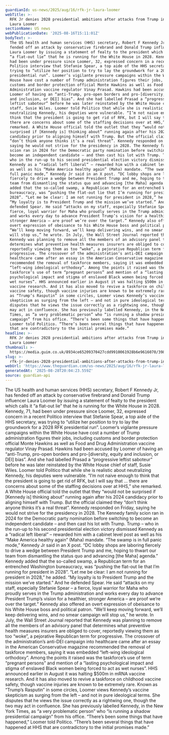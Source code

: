 ```yaml
---
guardianId: us-news/2025/aug/16/rfk-jr-laura-loomer
webTitle: >-
  RFK Jr denies 2028 presidential ambitions after attacks from Trump influencer
  Laura Loomer
sectionName: US news
webPublicationDate: '2025-08-16T15:11:01Z'
bodyText: >-
  The US health and human services (HHS) secretary, Robert F Kennedy Jr, has
  fended off an attack by conservative firebrand and Donald Trump influencer
  Laura Loomer by issuing a statement of fealty to the president which calls it
  “a flat-out lie” that he is running for the White House in 2028. Kennedy, 71,
  had been under pressure since Loomer, 32, expressed concern in a recent
  Politico interview that Stefanie Spear, a top aide of the HHS secretary, was
  trying to “utilize her position to try to lay the groundwork for a 2028 RFK
  presidential run”. Loomer’s vigilante pressure campaigns within the White
  House have cost a number of Trump administration figures their jobs, including
  customs and border protection official Monte Hawkins as well as Food and Drug
  Administration vaccine regulator Vinay Prasad. Hawkins had been accused by
  Loomer of having an “anti-Trump, pro-open borders and pro-[diversity, equity
  and inclusion, or DEI] bias”. And she had labelled Prasad a “progressive
  leftist saboteur” before he was later reinstated by the White House chief of
  staff, Susie Wiles. Loomer told Politico that while she is realistic about
  neutralizing Kennedy, his deputies were vulnerable. “I’m not naive enough to
  think that the president is going to get rid of RFK, but I will say that …
  there are concerns about some of the staffing decisions over at HHS,” she
  remarked. A White House official told the outlet that they “would not be
  surprised if [Kennedy is] thinking about” running again after his 2024
  candidacy prior to aligning himself with Trump. But the official claimed they
  “don’t think anyone thinks it’s a real threat”. Kennedy responded on Friday,
  saying he would not strive for the presidency in 2028. The Kennedy family
  scion ran in 2024 for the Democratic party nomination before switching to
  become an independent candidate – and then cast his lot with Trump. Trump –
  who in the run-up to his second presidential election victory dismissed
  Kennedy as a “radical left liberal” – rewarded him with a cabinet level post
  as well as his “Make America healthy again” (Maha) mandate. “The swamp is in
  full panic mode,” Kennedy Jr said in an X post. “DC lobby shops are laboring
  fiercely to drive a wedge between President Trump and me, hoping to thwart our
  team from dismantling the status quo and advancing [the Maha] agenda.” Kennedy
  added that the so-called swamp, a Republican term for an entrenched Washington
  bureaucracy, was “pushing the flat-out lie that I’m running for president in
  2028”. “Let me be clear: I am not running for president in 2028,” he added.
  “My loyalty is to President Trump and the mission we’ve started.” And he
  defended Spear. He said “attacks on my staff, especially Stefanie Spear – a
  fierce, loyal warrior for Maha who proudly serves in the Trump administration
  and works every day to advance President Trump’s vision for a healthier,
  stronger America – are proof we’re over the target.” Kennedy also offered an
  overt expression of obeisance to his White House boss and political patron.
  “We’ll keep moving forward, we’ll keep delivering wins, and no smear campaign
  will stop us,” he wrote. In July, the Wall Street Journal reported that
  Kennedy was planning to remove all the members of an advisory panel that
  determines what preventive health measures insurers are obliged to cover,
  reportedly viewing them as too “woke”, a pejorative Republican term for
  progressive. The crossover of the administration’s anti-DEI campaign into
  healthcare came after an essay in the American Conservative magazine
  recommended the removal of taskforce members, saying it was embedded
  “left-wing ideological orthodoxy”. Among the points it raised was the
  taskforce’s use of term “pregnant persons” and mention of a “lasting
  psychological impact and stigma of enslaved Black women being forced to act as
  wet nurses”. HHS announced earlier in August it was halting $500m in mRNA
  vaccine research. And it has also moved to revive a taskforce on childhood
  vaccine safety, though vaccine injuries are known to be extremely rare. Known
  as “Trump’s Rasputin” in some circles, Loomer views Kennedy’s vaccine
  skepticism as surging from the left – and not in pure ideological terms. She
  disputes that he views the issue correctly as a rightwing one, though the two
  may act in confluence. She has previously labelled Kennedy, in the New York
  Times, as “a very problematic person” who “is running a shadow presidential
  campaign” from his office. “There’s been some things that have happened,”
  Loomer told Politico. “There’s been several things that have happened at HHS
  that are contradictory to the initial promises made.”
headline: >-
  RFK Jr denies 2028 presidential ambitions after attacks from Trump influencer
  Laura Loomer
thumbnail: >-
  https://media.guim.co.uk/8934ce65209370427cdd9910061928b6e9616070/398_0_3095_2476/500.jpg
slug: >-
  rfk-jr-denies-2028-presidential-ambitions-after-attacks-from-trump-influencer-laura-loomer
webUrl: 'https://www.theguardian.com/us-news/2025/aug/16/rfk-jr-laura-loomer'
generatedAt: '2025-08-28T20:04:23.559Z'
source: guardian-api
---
```

The US health and human services (HHS) secretary, Robert F Kennedy Jr, has fended off an attack by conservative firebrand and Donald Trump influencer Laura Loomer by issuing a statement of fealty to the president which calls it “a flat-out lie” that he is running for the White House in 2028. Kennedy, 71, had been under pressure since Loomer, 32, expressed concern in a recent Politico interview that Stefanie Spear, a top aide of the HHS secretary, was trying to “utilize her position to try to lay the groundwork for a 2028 RFK presidential run”. Loomer’s vigilante pressure campaigns within the White House have cost a number of Trump administration figures their jobs, including customs and border protection official Monte Hawkins as well as Food and Drug Administration vaccine regulator Vinay Prasad. Hawkins had been accused by Loomer of having an “anti-Trump, pro-open borders and pro-[diversity, equity and inclusion, or DEI] bias”. And she had labelled Prasad a “progressive leftist saboteur” before he was later reinstated by the White House chief of staff, Susie Wiles. Loomer told Politico that while she is realistic about neutralizing Kennedy, his deputies were vulnerable. “I’m not naive enough to think that the president is going to get rid of RFK, but I will say that … there are concerns about some of the staffing decisions over at HHS,” she remarked. A White House official told the outlet that they “would not be surprised if [Kennedy is] thinking about” running again after his 2024 candidacy prior to aligning himself with Trump. But the official claimed they “don’t think anyone thinks it’s a real threat”. Kennedy responded on Friday, saying he would not strive for the presidency in 2028. The Kennedy family scion ran in 2024 for the Democratic party nomination before switching to become an independent candidate – and then cast his lot with Trump. Trump – who in the run-up to his second presidential election victory dismissed Kennedy as a “radical left liberal” – rewarded him with a cabinet level post as well as his “Make America healthy again” (Maha) mandate. “The swamp is in full panic mode,” Kennedy Jr said in an X post. “DC lobby shops are laboring fiercely to drive a wedge between President Trump and me, hoping to thwart our team from dismantling the status quo and advancing [the Maha] agenda.” Kennedy added that the so-called swamp, a Republican term for an entrenched Washington bureaucracy, was “pushing the flat-out lie that I’m running for president in 2028”. “Let me be clear: I am not running for president in 2028,” he added. “My loyalty is to President Trump and the mission we’ve started.” And he defended Spear. He said “attacks on my staff, especially Stefanie Spear – a fierce, loyal warrior for Maha who proudly serves in the Trump administration and works every day to advance President Trump’s vision for a healthier, stronger America – are proof we’re over the target.” Kennedy also offered an overt expression of obeisance to his White House boss and political patron. “We’ll keep moving forward, we’ll keep delivering wins, and no smear campaign will stop us,” he wrote. In July, the Wall Street Journal reported that Kennedy was planning to remove all the members of an advisory panel that determines what preventive health measures insurers are obliged to cover, reportedly viewing them as too “woke”, a pejorative Republican term for progressive. The crossover of the administration’s anti-DEI campaign into healthcare came after an essay in the American Conservative magazine recommended the removal of taskforce members, saying it was embedded “left-wing ideological orthodoxy”. Among the points it raised was the taskforce’s use of term “pregnant persons” and mention of a “lasting psychological impact and stigma of enslaved Black women being forced to act as wet nurses”. HHS announced earlier in August it was halting $500m in mRNA vaccine research. And it has also moved to revive a taskforce on childhood vaccine safety, though vaccine injuries are known to be extremely rare. Known as “Trump’s Rasputin” in some circles, Loomer views Kennedy’s vaccine skepticism as surging from the left – and not in pure ideological terms. She disputes that he views the issue correctly as a rightwing one, though the two may act in confluence. She has previously labelled Kennedy, in the New York Times, as “a very problematic person” who “is running a shadow presidential campaign” from his office. “There’s been some things that have happened,” Loomer told Politico. “There’s been several things that have happened at HHS that are contradictory to the initial promises made.”
